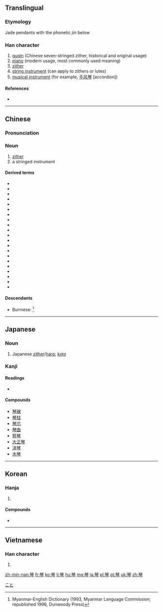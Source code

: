 {{also|琹|珡}}
==Translingual==

===Etymology===
Jade pendants with the phonetic ''jin'' below

===Han character===
{{Han char|rn=96|rad=玉|as=08|sn=12|four=1120<sub>7</sub>|canj=一土人戈弓 (MGOIN)|ids=⿱[[玨]][[今]]}}

# [[guqin]] (Chinese seven-stringed zither, historical and original usage)
# [[piano]] (modern usage, most commonly used meaning)
# [[zither]]
# [[string instrument]] (can apply to zithers or lutes)
# [[musical instrument]] (for example, [[手风琴]] [accordion])

====References====
* {{Han ref|kx=0735.110|dkj=21079|dj=1147.080|hdz=21119.070|uh=7434|ud=29748|bh=B55E|bd=46430}}

----

==Chinese==
{{zh-forms}}

===Pronunciation===
{{zh-pron
|m=qín |ma=y
|c=kam4
|h=pfs=khìm
|mn=khîm
|w=
|mc=y
|oc=y
|cat=n
}}

===Noun===
{{zh-noun}}

# [[zither]]
# a stringed instrument

====Derived terms====
{{attention|zh|pinyin needs tones}}
* {{zh-l|布祖基琴|tr=buzujiqin}}
* {{zh-l|电子琴|tr=dianziqin}}
* {{zh-l|独弦琴|tr=duxianqin}}
* {{zh-l|风琴|tr=fengqin}}
* {{zh-l|钢片琴|tr=gangpianqin}}
* {{zh-l|鋼琴|tr=gangqin}}
* {{zh-l|古琴|tr=guqin}}
* {{zh-l|胡琴|tr=huqin}}
* {{zh-l|口琴|tr=kouqin}}
* {{zh-l|雷琴|tr=leiqin}}
* {{zh-l|六角琴|tr=liujiaoqin}}
* {{zh-l|柳琴|tr=liuqin}}
* {{zh-l|马林巴琴|tr=malinba qin}}
* {{zh-l|梅花琴|tr=meihuaqin}}
* {{zh-l|手风琴|tr=shoufengqin}}
* {{zh-l|提琴|tr=tiqin}}
* {{zh-l|奚琴|tr=xiqin}}
* {{zh-l|揚琴|tr=yangqin}}
* {{zh-l|鐘琴|tr=zhongqin}}
* {{zh-l|琴瑟}}
* {{zh-l|琴絃}}

====Descendants====
* Burmese: {{l|my|ခင်|tr=khìn}} {{qualifier|borrowed}}<ref>Myanmar-English Dictionary (1993, Myanmar Language Commission; republished 1996, Dunwoody Press)</ref>

<references/>

{{zh-cat|Musical instruments}}

----

==Japanese==
{{wikipedia|Koto (musical instrument)}}

===Noun===
{{ja-noun|こと}}

# Japanese [[zither]]/[[harp]]; [[koto]]

===Kanji===
{{ja-kanji|grade=c|rs=玉08}}

====Readings====
* {{ja-readings|goon=[[ごん]] (gon)|kanon=[[きん]] (kin)|kun=[[こと]] (koto)}}

====Compounds====
* [[琴線]]
* [[琴柱]]
* [[琴爪]]
* [[琴曲]]
* [[竪琴]]
* [[大正琴]]
* [[洋琴]]
* [[木琴]]

[[Category:ja:Musical instruments|こと]]

----

==Korean==

===Hanja===
{{ko-hanja|hangeul=[[금]]|eumhun=|rv=geum|mr=kŭm|y=kum}}

# {{defn|lang=ko|sort=玉08}}

====Compounds====
* {{l|ko|伽倻琴|tr=[[가야금]], gayageum, kayagŭm}}

----

==Vietnamese==

===Han character===
{{vi-hantu|[[cầm]]|rs=玉08}}

# {{defn|lang=vi|sort=玉08}}

[[zh-min-nan:琴]]
[[fr:琴]]
[[ko:琴]]
[[li:琴]]
[[hu:琴]]
[[mg:琴]]
[[ja:琴]]
[[pl:琴]]
[[pt:琴]]
[[uk:琴]]
[[zh:琴]]